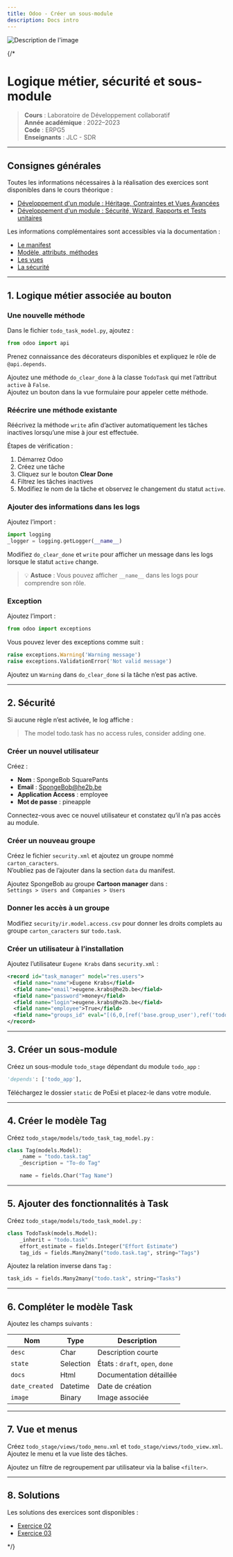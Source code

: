 ```yaml
---
title: Odoo - Créer un sous-module
description: Docs intro
---
```


![Description de l'image](../../../assets/work-in-progress.jpeg)


{/* 
# Logique métier, sécurité et sous-module

> **Cours** : Laboratoire de Développement collaboratif  
> **Année académique** : 2022–2023  
> **Code** : ERPG5  
> **Enseignants** : JLC - SDR  

---

## Consignes générales

Toutes les informations nécessaires à la réalisation des exercices sont disponibles dans le cours théorique :

- [Développement d'un module : Héritage, Contraintes et Vues Avancées](https://poesi.esi-bru.be/mod/amanote/view.php?id=781)
- [Développement d'un module : Sécurité, Wizard, Rapports et Tests unitaires](https://poesi.esi-bru.be/mod/amanote/view.php?id=782)

Les informations complémentaires sont accessibles via la documentation :

- [Le manifest](https://www.odoo.com/documentation/17.0/developer/reference/backend/module.html)
- [Modèle, attributs, méthodes](https://www.odoo.com/documentation/17.0/developer/reference/backend/orm.html)
- [Les vues](https://www.odoo.com/documentation/17.0/developer/reference/user_interface/view_records.html)
- [La sécurité](https://www.odoo.com/documentation/17.0/developer/reference/backend/security.html)

---

## 1. Logique métier associée au bouton

### Une nouvelle méthode

Dans le fichier `todo_task_model.py`, ajoutez :

```python
from odoo import api
```

Prenez connaissance des décorateurs disponibles et expliquez le rôle de `@api.depends`.

Ajoutez une méthode `do_clear_done` à la classe `TodoTask` qui met l’attribut `active` à `False`.  
Ajoutez un bouton dans la vue formulaire pour appeler cette méthode.


### Réécrire une méthode existante

Réécrivez la méthode `write` afin d’activer automatiquement les tâches inactives lorsqu’une mise à jour est effectuée.

Étapes de vérification :
1. Démarrez Odoo
2. Créez une tâche
3. Cliquez sur le bouton **Clear Done**
4. Filtrez les tâches inactives
5. Modifiez le nom de la tâche et observez le changement du statut `active`.

### Ajouter des informations dans les logs

Ajoutez l’import :

```python
import logging
_logger = logging.getLogger(__name__)
```

Modifiez `do_clear_done` et `write` pour afficher un message dans les logs lorsque le statut `active` change.

> 💡 **Astuce** : Vous pouvez afficher `__name__` dans les logs pour comprendre son rôle.

### Exception

Ajoutez l’import :

```python
from odoo import exceptions
```

Vous pouvez lever des exceptions comme suit :

```python
raise exceptions.Warning('Warning message')
raise exceptions.ValidationError('Not valid message')
```

Ajoutez un `Warning` dans `do_clear_done` si la tâche n’est pas active.

---

## 2. Sécurité

Si aucune règle n’est activée, le log affiche :  
> The model todo.task has no access rules, consider adding one.

### Créer un nouvel utilisateur

Créez :  
- **Nom** : SpongeBob SquarePants  
- **Email** : SpongeBob@he2b.be  
- **Application Access** : employee  
- **Mot de passe** : pineapple  

Connectez-vous avec ce nouvel utilisateur et constatez qu’il n’a pas accès au module.

### Créer un nouveau groupe

Créez le fichier `security.xml` et ajoutez un groupe nommé `carton_caracters`.  
N’oubliez pas de l’ajouter dans la section `data` du manifest.

Ajoutez SpongeBob au groupe **Cartoon manager** dans :  
`Settings > Users and Companies > Users`


### Donner les accès à un groupe

Modifiez `security/ir.model.access.csv` pour donner les droits complets au groupe `carton_caracters` sur `todo.task`.

### Créer un utilisateur à l’installation

Ajoutez l’utilisateur `Eugene Krabs` dans `security.xml` :

```xml
<record id="task_manager" model="res.users">
  <field name="name">Eugene Krabs</field>
  <field name="email">eugene.krabs@he2b.be</field>
  <field name="password">money</field>
  <field name="login">eugene.krabs@he2b.be</field>
  <field name="employee">True</field>
  <field name="groups_id" eval="[(6,0,[ref('base.group_user'),ref('todo_app.carton_caracters')])]"/>
</record>
```

---

## 3. Créer un sous-module

Créez un sous-module `todo_stage` dépendant du module `todo_app` :

```python
'depends': ['todo_app'],
```

Téléchargez le dossier `static` de PoEsi et placez-le dans votre module.

---

## 4. Créer le modèle Tag

Créez `todo_stage/models/todo_task_tag_model.py` :

```python
class Tag(models.Model):
    _name = "todo.task.tag"
    _description = "To-do Tag"

    name = fields.Char("Tag Name")
```

---

## 5. Ajouter des fonctionnalités à Task

Créez `todo_stage/models/todo_task_model.py` :

```python
class TodoTask(models.Model):
    _inherit = "todo.task"
    effort_estimate = fields.Integer("Effort Estimate")
    tag_ids = fields.Many2many("todo.task.tag", string="Tags")
```

Ajoutez la relation inverse dans `Tag` :

```python
task_ids = fields.Many2many("todo.task", string="Tasks")
```

---

## 6. Compléter le modèle Task

Ajoutez les champs suivants :

| Nom | Type | Description |
|------|------|-------------|
| `desc` | Char | Description courte |
| `state` | Selection | États : `draft`, `open`, `done` |
| `docs` | Html | Documentation détaillée |
| `date_created` | Datetime | Date de création |
| `image` | Binary | Image associée |

---

## 7. Vue et menus

Créez `todo_stage/views/todo_menu.xml` et `todo_stage/views/todo_view.xml`.  
Ajoutez le menu et la vue liste des tâches.

Ajoutez un filtre de regroupement par utilisateur via la balise `<filter>`.

---

## 8. Solutions

Les solutions des exercices sont disponibles :  
- [Exercice 02](https://git.esi-bru.be/ERPG5/odoo/exercice02/repository/archive.zip)  
- [Exercice 03](https://git.esi-bru.be/ERPG5/odoo/exercice03)

*/}